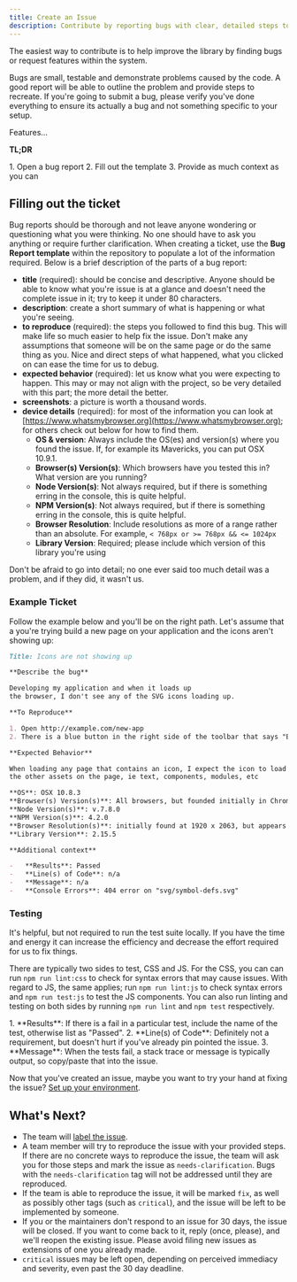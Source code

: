 ```yaml
---
title: Create an Issue
description: Contribute by reporting bugs with clear, detailed steps to reproduce issues. Ensure you've followed guidelines before submitting to help improve the library.
---
```



<CoC />

The easiest way to contribute is to help improve the library by finding bugs or request features within the system.

Bugs are small, testable and demonstrate problems caused by the code. A good report will be able to outline the problem and provide steps to recreate. If you're going to submit a bug, please verify you've done everything to ensure its actually a bug and not something specific to your setup.

Features…

**TL;DR**

<Steps>1. Open a bug report 2. Fill out the template 3. Provide as much context as you can</Steps>

## Filling out the ticket

Bug reports should be thorough and not leave anyone wondering or questioning what you were thinking. No one should have to ask you anything or require further clarification. When creating a ticket, use the **Bug Report template** within the repository to populate a lot of the information required. Below is a brief description of the parts of a bug report:

-   **title** (required): should be concise and descriptive. Anyone should be able to know what you're issue is at a glance and doesn't need the complete issue in it; try to keep it under 80 characters.
-   **description**: create a short summary of what is happening or what you're seeing.
-   **to reproduce** (required): the steps you followed to find this bug. This will make life so much easier to help fix the issue. Don't make any assumptions that someone will be on the same page or do the same thing as you. Nice and direct steps of what happened, what you clicked on can ease the time for us to debug.
-   **expected behavior** (required): let us know what you were expecting to happen. This may or may not align with the project, so be very detailed with this part; the more detail the better.
-   **screenshots**: a picture is worth a thousand words.
-   **device details** (required): for most of the information you can look at [https://www.whatsmybrowser.org](https://www.whatsmybrowser.org); for others check out below for how to find them.
	-   **OS & version**: Always include the OS(es) and version(s) where you found the issue. If, for example its Mavericks, you can put OSX 10.9.1.
	-   **Browser(s) Version(s)**: Which browsers have you tested this in? What version are you running?
	-   **Node Version(s)**: Not always required, but if there is something erring in the console, this is quite helpful.
	-   **NPM Version(s)**: Not always required, but if there is something erring in the console, this is quite helpful.
	-   **Browser Resolution**: Include resolutions as more of a range rather than an absolute. For example, `< 768px or >= 768px && <= 1024px`
	-   **Library Version**: Required; please include which version of this library you're using

Don't be afraid to go into detail; no one ever said too much detail was a problem, and if they did, it wasn't us.

### Example Ticket

Follow the example below and you'll be on the right path. Let's assume that a you're trying build a new page on your application and the icons aren't showing up:

```markdown
Title: Icons are not showing up

**Describe the bug**

Developing my application and when it loads up
the browser, I don't see any of the SVG icons loading up.

**To Reproduce**

1. Open http://example.com/new-app
2. There is a blue button in the right side of the toolbar that says "Edit" 3. Notice there should be a pencil icon, and there is nothing.

**Expected Behavior**

When loading any page that contains an icon, I expect the icon to load alongside
the other assets on the page, ie text, components, modules, etc

**OS**: OSX 10.8.3
**Browser(s) Version(s)**: All browsers, but founded initially in Chrome 38.0.2125.111
**Node Version(s)**: v.7.8.0
**NPM Version(s)**: 4.2.0
**Browser Resolution(s)**: initially found at 1920 x 2063, but appears >768
**Library Version**: 2.15.5

**Additional context**

-   **Results**: Passed
-   **Line(s) of Code**: n/a
-   **Message**: n/a
-   **Console Errors**: 404 error on "svg/symbol-defs.svg"
```

### Testing

It's helpful, but not required to run the test suite locally. If you have the time and energy it can increase the efficiency and decrease the effort required for us to fix things.

There are typically two sides to test, CSS and JS. For the CSS, you can can run `npm run lint:css` to check for syntax errors that may cause issues. With regard to JS, the same applies; run `npm run lint:js` to check syntax errors and `npm run test:js` to test the JS components. You can also run linting and testing on both sides by running `npm run lint` and `npm test` respectively.

<Steps>
	1. **Results**: If there is a fail in a particular test, include the name of the test, otherwise list as "Passed".
	2. **Line(s) of Code**: Definitely not a requirement, but doesn't hurt if you've already pin pointed the issue. 3.
	**Message**: When the tests fail, a stack trace or message is typically output, so copy/paste that into the issue.
</Steps>

Now that you've created an issue, maybe you want to try your hand at fixing the issue? [Set up your environment](../maintaining/working-with-the-code).

## What's Next?

-   The team will [label the issue](../maintaining/label-issues).
-   A team member will try to reproduce the issue with your provided steps. If there are no concrete ways to reproduce the issue, the team will ask you for those steps and mark the issue as `needs-clarification`. Bugs with the `needs-clarification` tag will not be addressed until they are reproduced.
-   If the team is able to reproduce the issue, it will be marked `fix`, as well as possibly other tags (such as `critical`), and the issue will be left to be implemented by someone.
-   If you or the maintainers don't respond to an issue for 30 days, the issue will be closed. If you want to come back to it, reply (once, please), and we'll reopen the existing issue. Please avoid filing new issues as extensions of one you already made.
-   `critical` issues may be left open, depending on perceived immediacy and severity, even past the 30 day deadline.
